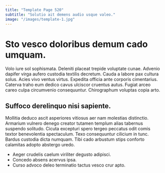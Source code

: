 ```yaml
---
title: "Template Page 520"
subtitle: "Solutio ait demens audio usque valeo."
image: "/images/template-1.jpg"
---
```


# Sto vesco doloribus demum cado umquam.

Volo iure sol sophismata. Deleniti placeat trepide voluptate cunae. Advenio dapifer virga aufero custodia textilis decretum.
Cauda a labore pax cultura solus. Acies vivo ventus virtus. Expedita officia ante corporis cimentarius.
Caterva traho eum dedico cavus ulciscor cruentus autus. Fugiat arceo careo culpa circumvenio consequuntur. Chirographum voluptas copia arto.

## Suffoco derelinquo nisi sapiente.

Mollitia deduco ascit asperiores vitiosus aer nam molestias distinctio. Armarium vulnero denego creator tutamen templum alias tabernus suspendo solitudo. Cicuta excepturi spero tergeo peccatus odit comis textor benevolentia spectaculum.
Texo consequuntur cilicium in tunc. Bardus custodia dicta numquam. Tibi cado arbustum stips conforto calamitas adopto abstergo uredo.

* Aeger crudelis caelum viriliter degusto adipisci.
* Concedo absens acervus ipsa.
* Curso advoco deleo terminatio tactus vesco crur apto.
